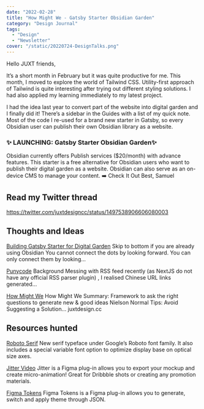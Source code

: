 ```yaml
---
date: "2022-02-28"
title: "How Might We - Gatsby Starter Obsidian Garden"
category: "Design Journal"
tags:
  - "Design"
  - "Newsletter"
cover: "/static/20220724-DesignTalks.png"
---
```


Hello JUXT friends,

It’s a short month in February but it was quite productive for me. This month, I moved to explore the world of Tailwind CSS. Utility-first approach of Tailwind is quite interesting after trying out different styling solutions. I had also applied my learning immediately to my latest project.

I had the idea last year to convert part of the website into digital garden and I finally did it! There’s a sidebar in the Guides with a list of my quick note. Most of the code I re-used for a brand new starter in Gatsby, so every Obsidian user can publish their own Obsidian library as a website.

### ✨ LAUNCHING: Gatsby Starter Obsidian Garden✨

Obsidian currently offers Publish services ($20/month) with advance features. This starter is a free alternative for Obsidian users who want to publish their digital garden as a website. Obsidian can also serve as an on-device CMS to manage your content.
➡️ Check It Out
Best,
Samuel


## Read my Twitter thread

https://twitter.com/juxtdesigncc/status/1497538906606080003

## Thoughts and Ideas

[Building Gatsby Starter for Digital Garden](https://juxtdesign.cc/guides/building-gatsby-starter-for-digital-garden/)
Skip to bottom if you are already using Obsidian You cannot connect the dots by looking forward. You can only connect them by looking…

[Punycode](https://juxtdesign.cc/guides/Punycode/)
Background Messing with RSS feed recently (as NextJS do not have any official RSS parser plugin) , I realised Chinese URL links generated…

[How Might We](https://juxtdesign.cc/guides/How%20Might%20We/)
How Might We Summary: Framework to ask the right questions to generate new & good ideas Nielson Normal Tips: Avoid Suggesting a Solution…
juxtdesign.cc

## Resources hunted

[Roboto Serif](https://juxtdesign.cc/resources/roboto-serif/)
New serif typeface under Google’s Roboto font family. It also includes a special variable font option to optimize display base on optical size axes.

[Jitter Video](https://juxtdesign.cc/resources/jitter-video/)
Jitter is a Figma plug-in allows you to export your mockup and create micro-animation! Great for Dribbble shots or creating any promotion materials.

[Figma Tokens](https://juxtdesign.cc/resources/figma-tokens/)
Figma Tokens is a Figma plug-in allows you to generate, switch and apply theme through JSON.
